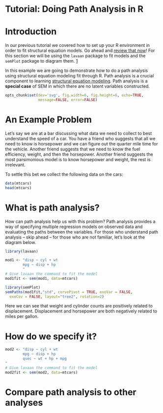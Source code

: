 Tutorial: Doing Path Analysis in R
========================================================

# Introduction

In our previous tutorial we covered how to set up your R environment in order to 
fit structural equation models. Go ahead and [review that now](http://jaredknowles.com/journal/2013/9/1/latent-variable-analysis-with-r-getting-setup-with-lavaan)! For this section 
we will be using the `lavaan` package to fit models and the `semPlot` package to 
diagram them. [1]

In this example we are going to demonstrate how to do a path analysis using 
structural equation modeling fit through R. Path analysis is a crucial component to
learning [structural equation modeling](http://en.wikipedia.org/wiki/Structural_equation_modeling). 
Path analysis is a **special case** of SEM in which there are no latent variables 
constructed. 

```r
opts_chunk$set(dev='svg', fig.width=6, fig.height=6, echo=TRUE, 
               message=FALSE, error=FALSE)

```

# An Example Problem

Let's say we are at a bar discussing what data we need to collect to best 
understand the speed of a car. You have a friend who suggests that all we need 
to know is horsepower and we can figure out the quarter mile time for the vehicle. 
Another friend suggests that we need to know the fuel efficiency, weight, and 
then the horsepower. Another friend suggests the most parsimonious model is to 
know horsepower and weight, the rest is irrelevant. 

To settle this bet we collect the following data on the cars:

```r
data(mtcars)
head(mtcars)
```

# What is path analysis?

How can path analysis help us with this problem? Path analysis provides a way of 
specifying multiple regression models on observed data and evaluating the paths 
between the variables. For those who understand path analysis -- skip ahead -- 
for those who are not familiar, let's look at the diagram below.

```r
library(lavaan)

mod1 <- "disp ~ cyl + wt 
        mpg ~ disp + hp
        "
# Give lavaan the command to fit the model 
mod1fit <- sem(mod1, data=mtcars)


```


```r
library(semPlot)
semPaths(mod1fit,"std", curvePivot = TRUE, exoVar = FALSE, 
  exoCov = FALSE, layout="tree2", rotation=2)

```

Here we can see that weight and cylinder counts are positively related to 
displacement. Displacement and horsepower are both negatively related to 
miles per gallon. 

# How do we specify it?

```r

mod2 <- "disp ~ cyl + wt 
        mpg ~ disp + hp
        qsec ~ wt + hp + mpg
"
# Give lavaan the command to fit the model 
mod2fit <- sem(mod2, data=mtcars)


```



# Compare path analysis to other analyses


[1]: http://lavaan.ugent.be/ "The lavaan homepage"